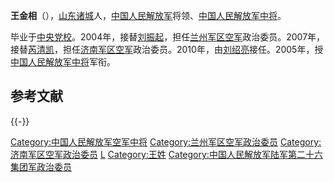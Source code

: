 '''王金相'''（{{bd|1947年|||catIdx=}}），[[山东|山东]][[诸城|诸城]]人，[[中国人民解放军|中国人民解放军]]将领、[[中国人民解放军中将|中国人民解放军中将]]。

毕业于[[中央党校|中央党校]]。2004年，接替[[刘振起|刘振起]]，担任[[兰州军区空军|兰州军区空军]]政治委员。2007年，接替[[芮清凯|芮清凯]]，担任[[济南军区空军|济南军区空军]]政治委员。2010年，由[[刘绍亮|刘绍亮]]接任。2005年，授[[中国人民解放军中将|中国人民解放军中将]]军衔。

== 参考文献 ==
{{Reflist}}

{{-}}
{{start box}}
{{s-mil|pla}}
{{succession box|[[刘振起|刘振起]]|[[房建国|房建国]]|[[中国人民解放军兰州军区空军|中国人民解放军兰州军区空军]][[政治委员|政治委员]]|2004年7月-2007年6月}}
{{succession box|[[芮清凯|芮清凯]]|[[刘绍亮|刘绍亮]]|[[中国人民解放军济南军区空军|中国人民解放军济南军区空军]][[政治委员|政治委员]]|2007年6月-2010年7月}}
{{end box}}

[[Category:中国人民解放军空军中将|Category:中国人民解放军空军中将]]
[[Category:兰州军区空军政治委员|Category:兰州军区空军政治委员]]
[[Category:济南军区空军政治委员|Category:济南军区空军政治委员]]
[[Category:诸城人|L]]
[[Category:王姓|Category:王姓]]
[[Category:中国人民解放军陆军第二十六集团军政治委员|Category:中国人民解放军陆军第二十六集团军政治委员]]

{{中华人民共和国军事人物小作品}}